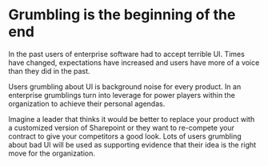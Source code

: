 # Grumbling is the beginning of the end

In the past users of enterprise software had to accept terrible UI. Times have changed, expectations have increased and users have more of a voice than they did in the past.

Users grumbling about UI is background noise for every product. In an enterprise grumblings turn into leverage for power players within the organization to achieve their personal agendas.

Imagine a leader that thinks it would be better to replace your product with a customized version of Sharepoint or they want to re-compete your contract to give your competitors a good look. Lots of users grumbling about bad UI will be used as supporting evidence that their idea is the right move for the organization.